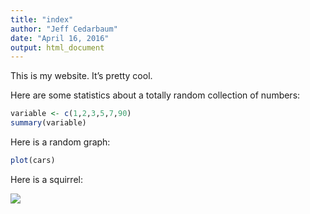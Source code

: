 ```yaml
---
title: "index"
author: "Jeff Cedarbaum"
date: "April 16, 2016"
output: html_document
---
```


This is my website.  It's pretty cool.

Here are some statistics about a totally random collection of numbers:

```r
variable <- c(1,2,3,5,7,90)
summary(variable)
```




Here is a random graph:

```r
plot(cars)
```

Here is a squirrel:

![](http://4.darkroom.shortlist.com/980/342dcc47e0731346be638026eb8058c2:96dbb652ec3b47959a0492ffc693b803/squirrel.jpg)
